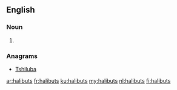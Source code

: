 ==English==

===Noun===
{{head|en|plural}}

# {{plural of|halibut|lang=en}}

===Anagrams===
* [[Tshiluba#English|Tshiluba]]

[[ar:halibuts]]
[[fr:halibuts]]
[[ku:halibuts]]
[[my:halibuts]]
[[nl:halibuts]]
[[fi:halibuts]]